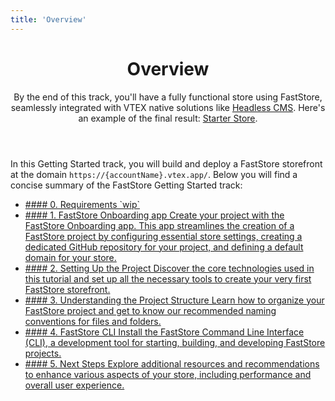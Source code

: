 ```yaml
---
title: 'Overview'
---
```


<header>

# Overview

By the end of this track, you'll have a fully functional store using FastStore, seamlessly integrated with VTEX native solutions like [Headless CMS](https://www.faststore.dev/tutorials/cms/0).
Here's an example of the final result: [Starter Store](https://starter.vtex.app).

</header>

In this Getting Started track, you will build and deploy a FastStore storefront at the domain `https://{accountName}.vtex.app/`. Below you will find a concise summary of the FastStore Getting Started track:

<ul class="nx-card-list">
  <li class="nx-card">
    <a href="/docs/getting-started-requirements">
      #### 0. Requirements
      `wip`
    </a>
  </li>
  <li class="nx-card">
    <a href="/docs/getting-started/1-faststore-onboarding/overview">
      #### 1. FastStore Onboarding app
      Create your project with the FastStore Onboarding app. This app streamlines the creation of a FastStore project by configuring essential store settings, creating a dedicated GitHub repository for your project, and defining a default domain for your store.
    </a>
  </li>

  <li class="nx-card">
    <a href="/docs/getting-started/2-setting-up-the-project">
      #### 2. Setting Up the Project
      Discover the core technologies used in this tutorial and set up all the necessary tools to create your very first FastStore storefront.
    </a>
  </li>

  <li class="nx-card">
    <a href="/docs/getting-started/3-project-structure">
      #### 3. Understanding the Project Structure
      Learn how to organize your FastStore project and get to know our recommended naming conventions for files and folders.
    </a>
  </li>

  <li class="nx-card">
    <a href="/docs/getting-started/4-faststore-cli">
      #### 4. FastStore CLI
      Install the FastStore Command Line Interface (CLI), a development tool for starting, building, and developing FastStore projects.
    </a>
  </li>

  <li class="nx-card">
    <a href="/docs/getting-started/5-next-steps">
      #### 5. Next Steps
      Explore additional resources and recommendations to enhance various aspects of your store, including performance and overall user experience.
    </a>
  </li>
</ul>
